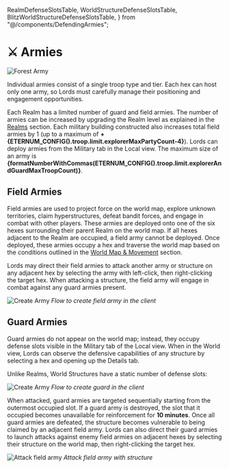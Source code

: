   RealmDefenseSlotsTable,
  WorldStructureDefenseSlotsTable,
  BlitzWorldStructureDefenseSlotsTable,
} from "@/components/DefendingArmies";

# ⚔️ Armies

<img src="/images/covers/forest-army.png" alt="Forest Army" className="w-full rounded-lg my-6" />

Individual armies consist of a single troop type and tier. Each hex can host only one army, so Lords must carefully
manage their positioning and engagement opportunities.

Each Realm has a limited number of guard and field armies. The number of armies can be increased by upgrading the Realm
level as explained in the [Realms](/blitz/realms/realm) section. Each military building constructed also increases total
field armies by 1 (up to a maximum of **+{ETERNUM_CONFIG().troop.limit.explorerMaxPartyCount-4}**). Lords can deploy
armies from the Military tab in the Local view. The maximum size of an army is
**{formatNumberWithCommas(ETERNUM_CONFIG().troop.limit.explorerAndGuardMaxTroopCount)}**.

## Field Armies

Field armies are used to project force on the world map, explore unknown territories, claim hyperstructures, defeat
bandit forces, and engage in combat with other players. These armies are deployed onto one of the six hexes surrounding
their parent Realm on the world map. If all hexes adjacent to the Realm are occupied, a field army cannot be deployed.
Once deployed, these armies occupy a hex and traverse the world map based on the conditions outlined in the
[World Map & Movement](/blitz/worldmap-movement/movement) section.

Lords may direct their field armies to attack another army or structure on any adjacent hex by selecting the army with
left-click, then right-clicking the target hex. When attacking a structure, the field army will engage in combat against
any guard armies present.

<div style={{ display: "flex", flexDirection: "column", alignItems: "center" }}>
  <img src="/gifs/create-explorer.gif" alt="Create Army" />
  <em>Flow to create field army in the client</em>
</div>

## Guard Armies

Guard armies do not appear on the world map; instead, they occupy defense slots visible in the Military tab of the Local
view. When in the World view, Lords can observe the defensive capabilities of any structure by selecting a hex and
opening up the Details tab.

Unlike Realms, World Structures have a static number of defense slots:

<BlitzWorldStructureDefenseSlotsTable />

<div style={{ display: "flex", flexDirection: "column", alignItems: "center" }}>
  <img src="/gifs/create-guard.gif" alt="Create Army" />
  <em>Flow to create guard in the client</em>
</div>

When attacked, guard armies are targeted sequentially starting from the outermost occupied slot. If a guard army is
destroyed, the slot that it occupied becomes unavailable for reinforcement for **10 minutes**. Once all guard armies are
defeated, the structure becomes vulnerable to being claimed by an adjacent field army. Lords can also direct their guard
armies to launch attacks against enemy field armies on adjacent hexes by selecting their structure on the world map, then 
right-clicking the target hex.

<div style={{ display: "flex", flexDirection: "column", alignItems: "center" }}>
  <img src="/gifs/attack-from-structure.gif" alt="Attack field army" />
  <em>Attack field army with structure</em>
</div>

<BlitzTroopsLimitTable />
